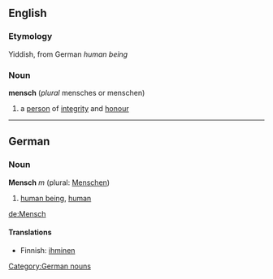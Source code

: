 ==English==
===Etymology===
Yiddish, from German ''human being''
{{wikipedia}}
===Noun===
'''mensch'''  (''plural'' mensches or menschen)
#a [[person]] of [[integrity]] and [[honour]]
----

==German==
===Noun===
'''Mensch''' ''m'' (plural: [[Menschen]])

#[[human being]], [[human]]

[[Category:German nouns]]

[[de:Mensch]]

====Translations====
*Finnish: [[ihminen]]